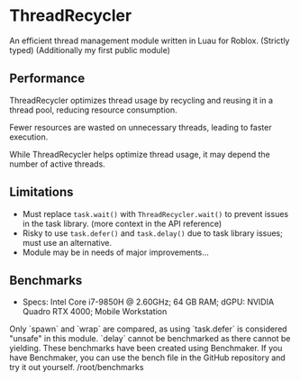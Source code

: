 
# ThreadRecycler

An efficient thread management module written in Luau for Roblox. (Strictly typed) (Additionally my first public module)

## Performance

ThreadRecycler optimizes thread usage by recycling and reusing it in a thread pool, reducing resource consumption. 

Fewer resources are wasted on unnecessary threads, leading to faster execution.

While ThreadRecycler helps optimize thread usage, it may depend the number of active threads.

## Limitations
* Must replace `task.wait()` with `ThreadRecycler.wait()` to prevent issues in the task library. (more context in the API reference)
* Risky to use `task.defer()` and `task.delay()` due to task library issues; must use an alternative. 
* Module may be in needs of major improvements...

## Benchmarks


* Specs: Intel Core i7-9850H @ 2.60GHz; 64 GB RAM; dGPU: NVIDIA Quadro RTX 4000; Mobile Workstation

<Callout type="info">
Only `spawn` and `wrap` are compared, as using `task.defer` is considered "unsafe" in this module. `delay` cannot be benchmarked as there cannot be yielding. 
</Callout>



<Callout type="info">
These benchmarks have been created using Benchmaker. If you have Benchmaker, you can use the bench file in the GitHub repository and try it out yourself. /root/benchmarks
</Callout>

